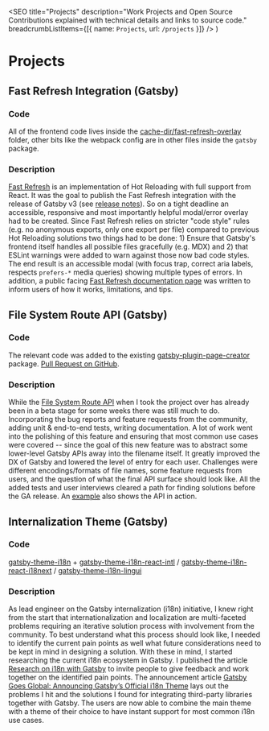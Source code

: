 
  <SEO
    title="Projects"
    description="Work Projects and Open Source Contributions explained with technical details and links to source code."
    breadcrumbListItems={[{ name: `Projects`, url: `/projects` }]}
  />
)


# Projects

## Fast Refresh Integration (Gatsby)

### Code

All of the frontend code lives inside the [cache-dir/fast-refresh-overlay](https://github.com/gatsbyjs/gatsby/tree/d430823842800745107a441d2f6a6029d6b6c1d7/packages/gatsby/cache-dir/fast-refresh-overlay) folder, other bits like the webpack config are in other files inside the `gatsby` package.

### Description

[Fast Refresh](https://www.npmjs.com/package/react-refresh) is an implementation of Hot Reloading with full support from React. It was the goal to publish the Fast Refresh integration with the release of Gatsby v3 (see [release notes](https://www.gatsbyjs.com/docs/reference/release-notes/v3.0/#fast-refresh)). So on a tight deadline an accessible, responsive and most importantly helpful modal/error overlay had to be created. Since Fast Refresh relies on stricter "code style" rules (e.g. no anonymous exports, only one export per file) compared to previous Hot Reloading solutions two things had to be done: 1) Ensure that Gatsby's frontend itself handles all possible files gracefully (e.g. MDX) and 2) that ESLint warnings were added to warn against those now bad code styles. The end result is an accessible modal (with focus trap, correct aria labels, respects `prefers-*` media queries) showing multiple types of errors. In addition, a public facing [Fast Refresh documentation page](https://www.gatsbyjs.com/docs/reference/local-development/fast-refresh/) was written to inform users of how it works, limitations, and tips.

## File System Route API (Gatsby)

### Code

The relevant code was added to the existing [gatsby-plugin-page-creator](https://github.com/gatsbyjs/gatsby/tree/d430823842800745107a441d2f6a6029d6b6c1d7/packages/gatsby-plugin-page-creator) package. [Pull Request on GitHub](https://github.com/gatsbyjs/gatsby/pull/27424).

### Description

While the [File System Route API](https://www.gatsbyjs.com/docs/reference/routing/file-system-route-api/) when I took the project over has already been in a beta stage for some weeks there was still much to do. Incorporating the bug reports and feature requests from the community, adding unit & end-to-end tests, writing documentation. A lot of work went into the polishing of this feature and ensuring that most common use cases were covered -- since the goal of this new feature was to abstract some lower-level Gatsby APIs away into the filename itself. It greatly improved the DX of Gatsby and lowered the level of entry for each user. Challenges were different encodings/formats of file names, some feature requests from users, and the question of what the final API surface should look like. All the added tests and user interviews cleared a path for finding solutions before the GA release. An [example](https://github.com/gatsbyjs/gatsby/tree/d430823842800745107a441d2f6a6029d6b6c1d7/examples/route-api) also shows the API in action.

## Internalization Theme (Gatsby)

### Code

[gatsby-theme-i18n](https://github.com/gatsbyjs/themes/tree/692499ec782aae8b47bcd5aafbbe3cc565b9e429/packages/gatsby-theme-i18n) + [gatsby-theme-i18n-react-intl](https://github.com/gatsbyjs/themes/tree/692499ec782aae8b47bcd5aafbbe3cc565b9e429/packages/gatsby-theme-i18n-react-intl) / [gatsby-theme-i18n-react-i18next](https://github.com/gatsbyjs/themes/tree/692499ec782aae8b47bcd5aafbbe3cc565b9e429/packages/gatsby-theme-i18n-react-i18next) / [gatsby-theme-i18n-lingui](https://github.com/gatsbyjs/themes/tree/692499ec782aae8b47bcd5aafbbe3cc565b9e429/packages/gatsby-theme-i18n-lingui)

### Description

As lead engineer on the Gatsby internalization (i18n) initiative, I knew right from the start that internationalization and localization are multi-faceted problems requiring an iterative solution process with involvement from the community. To best understand what this process should look like, I needed to identify the current pain points as well what future considerations need to be kept in mind in designing a solution. With these in mind, I started researching the current i18n ecosystem in Gatsby. I published the article [Research on i18n with Gatsby](https://www.gatsbyjs.com/blog/2020-07-13-i18n-pain-points/) to invite people to give feedback and work together on the identified pain points. The announcement article [Gatsby Goes Global: Announcing Gatsby’s Official i18n Theme](https://www.gatsbyjs.com/blog/2020-07-28-introducing-gatsby-i18n-theme/) lays out the problems I hit and the solutions I found for integrating third-party libraries together with Gatsby. The users are now able to combine the main theme with a theme of their choice to have instant support for most common i18n use cases.
